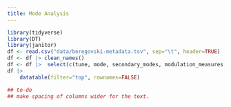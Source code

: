 ```yaml
--- 
title: Mode Analysis
---
```


```r
library(tidyverse)
library(DT)
library(janitor)
df <- read.csv("data/beregovski-metadata.tsv", sep="\t", header=TRUE)
df <- df |> clean_names()
df <- df |>  select(c(tune, mode, secondary_modes, modulation_measures, one_mode, mode_notes))
df |>          
    datatable(filter="top", rownames=FALSE)

## to-do
## make spacing of columns wider for the text.

```